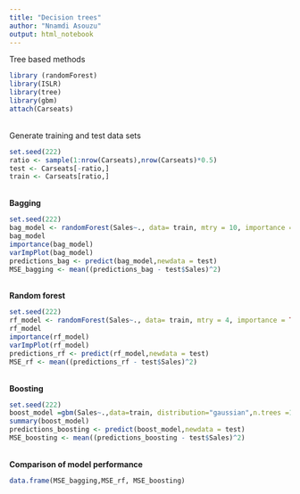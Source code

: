 ---
title: "Decision trees"
author: "Nnamdi Asouzu"
output: html_notebook
---

Tree based methods
```{r}
library (randomForest)
library(ISLR)
library(tree)
library(gbm)
attach(Carseats)
```
<br>
Generate training and test data sets <br>
```{r}
set.seed(222)
ratio <- sample(1:nrow(Carseats),nrow(Carseats)*0.5)
test <- Carseats[-ratio,]
train <- Carseats[ratio,]
```

<br>
**Bagging** <br>
```{r}
set.seed(222)
bag_model <- randomForest(Sales~., data= train, mtry = 10, importance = TRUE, ntree=1000)
bag_model
importance(bag_model)
varImpPlot(bag_model)
predictions_bag <- predict(bag_model,newdata = test)
MSE_bagging <- mean((predictions_bag - test$Sales)^2)
```
<br>
**Random forest** <br>
```{r}
set.seed(222)
rf_model <- randomForest(Sales~., data= train, mtry = 4, importance = TRUE,ntree=1000)
rf_model
importance(rf_model)
varImpPlot(rf_model)
predictions_rf <- predict(rf_model,newdata = test)
MSE_rf <- mean((predictions_rf - test$Sales)^2)
```
<br>
**Boosting** <br>
```{r}
set.seed(222)
boost_model =gbm(Sales~.,data=train, distribution="gaussian",n.trees =1000 , interaction.depth =4)
summary(boost_model)
predictions_boosting <- predict(boost_model,newdata = test)
MSE_boosting <- mean((predictions_boosting - test$Sales)^2)
```
<br>
**Comparison of model performance** <br>
```{r}
data.frame(MSE_bagging,MSE_rf, MSE_boosting)
```




















